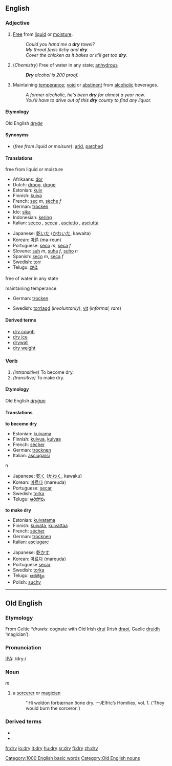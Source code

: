 ==English==

=== Adjective ===
{{en-ad2|'''dry'''|'''[[drier]]'''|'''[[driest]] '''or''' [[dryest]]'''}}

# [[free|Free]] from [[liquid]] or [[moisture]].
#: ''Could you hand me a '''dry''' towel?''
#: ''My throat feels itchy and '''dry'''.''
#: ''Cover the chicken as it bakes or it'll get too '''dry'''.''
# (''Chemistry'') Free of water in any state; [[anhydrous]]
#: '''''Dry''' alcohol is 200 proof.''
# Maintaining [[temperance]]; [[void]] or [[abstinent]] from [[alcoholic]] beverages.
#: ''A former alcoholic, he's been '''dry''' for almost a year now.''
#: ''You'll have to drive out of this '''dry''' county to find any liquor.''

====Etymology====
Old English ''[[dryġe]]''
====Synonyms====
* (''free from liquid or moisure''): [[arid]], [[parched]]

==== Translations ====

;free from liquid or moisture
{{top}}
*Afrikaans: [[dor]]
*Dutch: [[droog]], [[droge]]
*Estonian: [[kuiv]]
*Finnish: [[kuiva]]
*French: [[sec]] ''m'', [[sèche]] ''f''
*German: [[trocken]]
*Ido: [[sika]]
*Indonesian: [[kering]]
*Italian: [[secco]] {{m}}, [[secca]] {{f}}, [[asciutto]] {{m}}, [[asciutta]] {{f}}
{{mid}}
*Japanese: [[乾いた]] ([[かわいた]], kawaita)
*Korean: [[마른]] (ma-reun)
*Portuguese: [[seco]] ''m'', [[seca]] ''f''
*Slovene: [[suh]] ''m'', [[suha]] ''f'', [[suho]] ''n''
*Spanish: [[seco]] ''m'', [[seca]] ''f''
*Swedish: [[torr]]
*Telugu: [[పొడి]]
{{bottom}}

;free of water in any state
{{top}}
{{mid}}
{{bottom}}

;maintaining temperance
{{top}}
*German: [[trocken]]
{{mid}}
*Swedish: [[torrlagd]] (''involuntarily''), [[vit]] (''informal, rare'')
{{bottom}}

====Derived terms====
*[[dry cough]]
*[[dry ice]]
*[[drywall]]
*[[dry weight]]

===Verb===
{{en-verb|dry|dries|dried|drying}}
#''(intransitive)'' To become dry.
#''(transitive)'' To make dry.

====Etymology====
Old English ''[[dryġan]]''
====Translations====
'''to become dry'''
{{top}}
*Estonian: [[kuivama]]
*Finnish: [[kuivua]], [[kuivaa]]
*French: [[sécher]]
*German: [[trocknen]]
*Italian: [[asciugarsi]]
{{mid}}n
*Japanese: [[乾く]] ([[かわく]], kawaku)
*Korean: [[마르다]] (mareuda)
*Portuguese: [[secar]]
*Swedish: [[torka]]
*Telugu: [[ఆరిపోవు]] 
{{bottom}}

'''to make dry'''
{{top}}
*Estonian: [[kuivatama]]
*Finnish: [[kuivata]], [[kuivattaa]]
*French: [[sécher]]
*German: [[trocknen]]
*Italian: [[asciugare]]
{{mid}}
*Japanese: [[乾かす]]
*Korean: [[마르다]] (mareuda)
*Portuguese [[secar]]
*Swedish: [[torka]]
*Telugu: [[ఆరబెట్టు]] 
*Polish: [[suchy]]
{{bottom}}

[[Category:1000 English basic words]]

----

==Old English==
===Etymology===
From Celtic ''*druwis'': cognate with Old Irish [[druí]] (Irish [[draoi]], Gaelic [[druidh]] ‘magician’).

===Pronunciation===
[[IPA]]: /dry:/

===Noun===
{{Latinx|'''drȳ'''}} ''m''
# a [[sorcerer]] or [[magician]]
#:''Hi woldon forbærnan ðone dry. —Ælfric’s Homilies, vol. 1.  (‘They would burn the sorceror.’)

===Derived terms===
*{{Latinx|[[drycræft|drȳcræft]]}}
*{{Latinx|[[dryecge|drȳecge]]}}


[[Category:Old English nouns]]

[[fr:dry]]
[[io:dry]]
[[it:dry]]
[[hu:dry]]
[[sr:dry]]
[[fi:dry]]
[[zh:dry]]